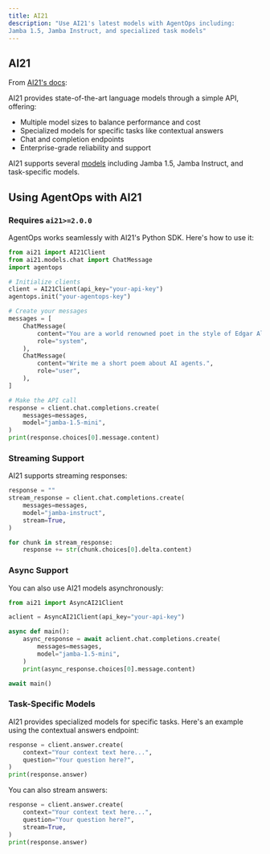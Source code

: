 ```yaml
---
title: AI21
description: "Use AI21's latest models with AgentOps including:
Jamba 1.5, Jamba Instruct, and specialized task models"
---
```


## AI21

From [AI21's docs](https://docs.ai21.com/):

AI21 provides state-of-the-art language models through a simple API, offering:
- Multiple model sizes to balance performance and cost
- Specialized models for specific tasks like contextual answers
- Chat and completion endpoints
- Enterprise-grade reliability and support

AI21 supports several [models](https://docs.ai21.com/reference/models) including Jamba 1.5, Jamba Instruct, and task-specific models.

## Using AgentOps with AI21

### Requires `ai21>=2.0.0`

AgentOps works seamlessly with AI21's Python SDK. Here's how to use it:

```python
from ai21 import AI21Client
from ai21.models.chat import ChatMessage
import agentops

# Initialize clients
client = AI21Client(api_key="your-api-key")
agentops.init("your-agentops-key")

# Create your messages
messages = [
    ChatMessage(
        content="You are a world renowned poet in the style of Edgar Allan Poe.",
        role="system",
    ),
    ChatMessage(
        content="Write me a short poem about AI agents.",
        role="user",
    ),
]

# Make the API call
response = client.chat.completions.create(
    messages=messages,
    model="jamba-1.5-mini",
)
print(response.choices[0].message.content)
```

### Streaming Support

AI21 supports streaming responses:

```python
response = ""
stream_response = client.chat.completions.create(
    messages=messages,
    model="jamba-instruct",
    stream=True,
)

for chunk in stream_response:
    response += str(chunk.choices[0].delta.content)
```

### Async Support

You can also use AI21 models asynchronously:

```python
from ai21 import AsyncAI21Client

aclient = AsyncAI21Client(api_key="your-api-key")

async def main():
    async_response = await aclient.chat.completions.create(
        messages=messages,
        model="jamba-1.5-mini",
    )
    print(async_response.choices[0].message.content)

await main()
```

### Task-Specific Models

AI21 provides specialized models for specific tasks. Here's an example using the contextual answers endpoint:

```python
response = client.answer.create(
    context="Your context text here...",
    question="Your question here?",
)
print(response.answer)
```

You can also stream answers:

```python
response = client.answer.create(
    context="Your context text here...",
    question="Your question here?",
    stream=True,
)
print(response.answer)
```

<script type="module" src="/scripts/github_stars.js"></script>
<script type="module" src="/scripts/link_to_api_button.js"></script>
<script type="module" src="/scripts/scroll-img-fadein-animation.js"></script>
<script type="module" src="/scripts/button_heartbeat_animation.js"></script>
<script type="css" src="/styles/styles.css"></script>
<script type="module" src="/scripts/adjust_api_dynamically.js"></script> 